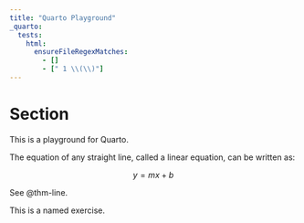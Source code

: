 ```yaml
---
title: "Quarto Playground"
_quarto:
  tests:
    html:
      ensureFileRegexMatches:
        - []
        - [" 1 \\(\\)"]  
---
```


# Section

This is a playground for Quarto.

::: {#thm-line}
The equation of any straight line, called a linear equation, can be written as:

$$
y = mx + b
$$
:::

See @thm-line.


::: {#exr-a-b}
This is a named exercise.
:::